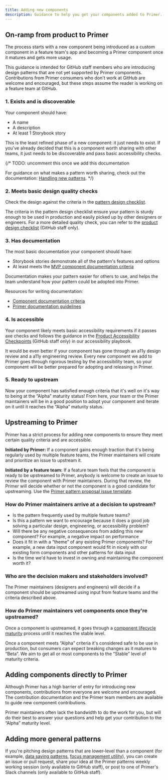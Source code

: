 ```yaml
---
title: Adding new components
description: Guidance to help you get your components added to Primer. The primary audience for this guidance is GitHub staff.
---
```


## On-ramp from product to Primer

The process starts with a new component being introduced as a custom component in a feature team's app and becoming a Primer component once it matures and gets more usage.

This guidance is intended for GitHub staff members who are introducing design patterns that are not yet supported by Primer components. Contributions from Primer consumers who don't work at GitHub are welcome and encouraged, but these steps assume the reader is working on a feature team at GitHub.

### 1. Exists and is discoverable

Your component should have:

- A name
- A description
- At least 1 Storybook story

This is the least refined phase of a new component: it just needs to exist. If you've already decided that this is a component worth sharing with other teams, it just needs to be discoverable and pass basic accessibility checks.

{/* TODO: uncomment this once we add this documentation

For guidance on what makes a pattern worth sharing, check out the documentation: [Handling new patterns](/guides/contribute/handling-new-patterns). */}

### 2. Meets basic design quality checks

Check the design against the criteria in the [pattern design checklist](https://primer.style/design/guides/contribute/design#design-checklist).

The criteria in the pattern design checklist ensure your pattern is sturdy enough to be used in production and easily picked up by other designers or engineers. For a more detailed quality check, you can refer to the [product design checklist](https://github.com/github/product-design/blob/main/resources/design-checklist.md) (GitHub staff only).

### 3. Has documentation

The most basic documentation your component should have:

- Storybook stories demonstrate all of the pattern's features and options
- At least meets the [MVP component documentation criteria](https://github.com/primer/design/blob/main/content/components/component-documentation-guidelines/component-MVP-documentation-guidelines.md)

Documentation makes your pattern easier for others to use, and helps the team understand how your pattern could be adopted into Primer.

Resources for writing documentation:

- [Component documentation criteria](https://github.com/primer/design/blob/main/content/components/component-documentation-guidelines/component-documentation-guidelines.md)
- [Primer documentation guidelines](https://primer.style/design/guides/contribute/documentation)

### 4. Is accessible

Your component likely meets basic accessibility requirements if it passes axe checks and follows the guidance in the [Product Accessibility Checkpoints](https://github.com/github/accessibility-playbook/blob/main/content/product-lifecycle-checkpoints.mdx) (GitHub staff only) in our accessibility playbook.

It would be even better if your component has gone through an a11y design review and a a11y engineering review. Every new component we add to Primer goes through rigorous testing by the accessibility team, so your component will be better prepared for adopting and releasing in Primer.

### 5. Ready to upstream

Now your component has satisfied enough criteria that it's well on it's way to being at the “Alpha” maturity status! From here, your team or the Primer maintainers will be in a good position to adopt your component and iterate on it until it reaches the “Alpha” maturity status.

## Upstreaming to Primer

Primer has a strict process for adding new components to ensure they meet certain quality criteria and are accessible.

**Initiated by Primer:** If a component gains enough traction that it's being regularly used by multiple feature teams, the Primer maintainers will create and prioritize an issue to upstream it.

**Initiated by a feature team:** If a feature team feels that the component is ready to be upstreamed to Primer, anybody is welcome to create an issue to review the component with Primer maintainers. During that review, the Primer will decide whether or not the component is a good candidate for upstreaming. Use the [Primer pattern proposal issue template](https://github.com/github/primer/issues/new?assignees=&labels=proposal%2C+needs+triage&template=01-pattern-proposal.md&title=%5BProposal%5D+).

### How do Primer maintainers arrive at a decision to upstream?

- Is the pattern frequently used by multiple feature teams?
- Is this a pattern we want to encourage because it does a good job solving a particular design, engineering, or accessibility problem?
- Will there be any negative consequences from adding this new component? For example, a negative impact on performance
- Does it fit in with a “theme” of any existing Primer components? For example, a new data input component would fit in nicely with our existing form components and other patterns for data input
- Is the time we'd have to invest in owning and maintaining the component worth it?

### Who are the decision makers and stakeholders involved?

The Primer maintainers (designers and engineers) will decide if a component should be upstreamed using input from feature teams and the criteria described above.

### How do Primer maintainers vet components once they're upstreamed?

Once a component is upstreamed, it goes through a [component lifecycle maturity](/guides/component-lifecycle) process until it reaches the stable level.

Once a component meets “Alpha” criteria it's considered safe to be use in production, but consumers can expect breaking changes as it matures to “Beta”. We aim to get all or most components to the “Stable” level of maturity criteria.

## Adding components directly to Primer

Although Primer has a high barrier of entry for introducing new components, contributions from everyone are welcome and encouraged. The contribution documentation and the Primer team members are available to guide new component contributions.

Primer maintainers often lack the bandwidth to do the work for you, but will do their best to answer your questions and help get your contribution to the “Alpha” maturity level.

## Adding more general patterns

If you're pitching design patterns that are lower-level than a component (for example, [data saving patterns](https://primer.style/design/ui-patterns/saving), [focus management utility](https://github.com/primer/behaviors/blob/main/docs/focus-zone.md)), you can create an issue or pull request, share your idea at the Primer patterns weekly working session (only available to GitHub staff), or post to one of Primer's Slack channels (only available to GitHub staff).
